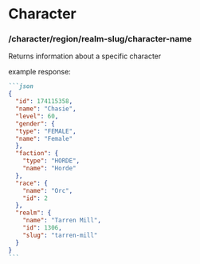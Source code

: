 # Character

### /character/region/realm-slug/character-name

Returns information about a specific character

example response:

````markdown
```json
{
  "id": 174115358,
  "name": "Chasie",
  "level": 60,
  "gender": {
  "type": "FEMALE",
  "name": "Female"
  },
  "faction": {
    "type": "HORDE",
    "name": "Horde"
  },
  "race": {
    "name": "Orc",
    "id": 2
  },
  "realm": {
    "name": "Tarren Mill",
    "id": 1306,
    "slug": "tarren-mill"
  }
}
```
````
